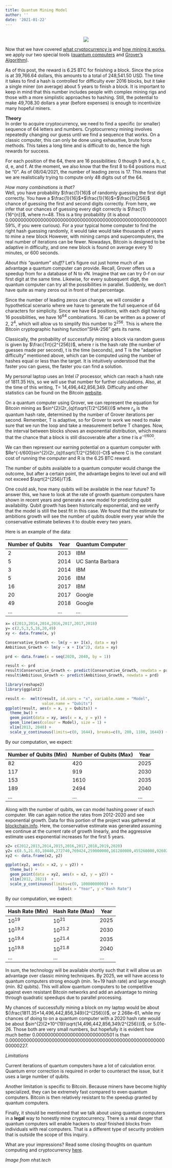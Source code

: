 ```yaml
---
title: Quantum Mining Model
author: ''
date: '2021-01-22'
---
```

<center>
</br>
<img src="https://images-global.nhst.tech/image/QjJSOC9UZ2dQY25EY3RManFqc0grZ1Vja2FvQ1hTU3dlcVZadmlGSm9BMD0=/nhst/binary/358d239815f9af49ca6409c4962e868c">
</center>

Now that we have covered [what cryptocurrency is](https://amoderninvestor.netlify.app/30/2021/01/) and [how mining it works](https://amoderninvestor.netlify.app/27/2021/01/), we apply our two special tools ([quantum computers](https://amoderninvestor.netlify.app/29/2021/01/) and [Grover's Algorithm](https://amoderninvestor.netlify.app/26/2021/01/)).

As of this post, the reward is 6.25 BTC for finishing a block. Since the price is at 39,766.64 dollars, this amounts to a total of 248,541.50 USD. The time it takes to find a hash is controlled for difficulty ever 2016 blocks, but it take a single miner (on average) about 5 years to finish a block. It is important to keep in mind that this number includes people with complex mining rigs and those with a more simplistic approaches to hashing. Still, the potential to make 49,708.30 dollars a year (before expenses) is enough to incentivize many hopeful miners.

**Theory**
</br>
In order to acquire cryptocurrency, we need to find a specific (or smaller) sequence of 64 letters and numbers. Cryptocurrency mining involves repeatedly changing our guess until we find a sequence that works. On a classic computer, this can only be done using exhaustive, brute force methods. This takes a long time and is difficult to do, hence the high rewards for success.

For each position of the 64, there are 16 possibilities: 0 though 9 and a, b, c, d, e, and f. At the moment, we also know that the first 8 to 64 positions must be "0". As of 08/04/2021, the number of leading zeros is 17. This means that we are realistically trying to compute only 48 digits out of the 64. 

*How many combinations is that?* 
</br>
Well, you have probability $\frac{1}{16}$ of randomly guessing the first digit correctly. You have a  $\frac{1}{16}$*$\frac{1}{16}$=$\frac{1}{256}$ chance of guessing the first and second digits correctly. From here, we infer that our chances of guessing every digit correctly is $\frac{1}{16^{n}}$, where n=48. This is a tiny probability (it is about 0.0000000000000000000000000000000000000000000000000000000159%, if you were curious). For a your typical home computer to find the right hash guessing randomly, it would take would take thousands of years to mine a new block However, with mining camps and supercomputers, the real number of iterations can be fewer. Nowadays, Bitcoin is designed to be adaptive in difficulty, and one new block is found on average every 10 minutes, or 600 seconds. 

*About this "quantum" stuff?*
Let's figure out just home much of an advantage a quantum computer can provide. Recall, Grover offers us a speedup from for a database of N to √N. Imagine that we can try 0-f on our first digit at the same time. Likewise, for every subsequent digit, the quantum computer can try all the possibilities in parallel. Suddenly, we don't have quite as many zeros out in front of that percentage.

Since the number of leading zeros can change, we will consider a hypothetical scenario where we have to generate the full sequence of 64 characters for simplicity. Since we have 64 positions, with each digit having 16 possibilities, we have $16^{64}$ combinations. 16 can be written as a power of 2, $2^{4}$, which will allow us to simplify this number to $2^{256}$. This is where the Bitcoin cryptographic hashing function"SHA-256" gets its name.

Classically, the probability of successfully mining a block via random guess is given by $\frac{Trt}{2^{256}}$, where r is the hash rate (the number of guesses made per second), t is the time (seconds), and T is the "adaptive difficulty" mentioned above, which can be computed using the number of hashes equal or less than the target. It is intuitively understood that the faster you can guess, the faster you can find a solution.

My personal laptop uses an Intel i7 processor, which can reach a hash rate of 1811.35 H/s, so we will use that number for further calculations. Also, at the time of this writing, T= 14,496,442,856,349. Difficulty and other statistics can be found on the Bitcoin [website](https://btc.com/stats/diff).

On a quantum computer using Grover, we can represent the equation for Bitcoin mining as $sin^{2}(2r_{q}t\sqrt{T/2^{256}})$
where $r_{q}$ is the quantum hash rate, determined by the number of Grover iterations per second. Remember, T is adaptive, so for Grover to work we need to make sure that we run the loop and take a measurement before T changes. Now, the interval between blocks shows an exponential distribution, which means that the chance that a block is still discoverable after a time *t* is $e^{-t/600}$.

We can then represent our earning potential on a quantum computer with $Re^{-t/600}sin^{2}(2r_{q}t\sqrt{T/2^{256}})-Ct$ where C is the constant cost of running the computer and R is the 6.25 BTC reward.

The number of qubits available to a quantum computer would change the outcome, but after a certain point, the advantage begins to level out and will not exceed $\sqrt{2^{256}/T}$.

One could ask, how many qubits will be available in the near future? To answer this, we have to look at the rate of growth quantum computers have shown in recent years and generate a new model for predicting qubit availability. Qubit growth has been historically exponential, and we verify that the model is still the best fit in this case. We found that the estimate for ambitions growth will see the number of qubits double every year while the conservative estimate believes it to double every two years.

Here is an example of the data:

| Number of Qubits | Year| Quantum Computer |
|--------|--------------|-------------|
| 2    | 2013 |IBM |
| 5    | 2014 |UC Santa Barbara|
| 3    | 2014 |IBM|
| 5    | 2016 |IBM|
| 16   | 2017 |IBM|
| 20   | 2017 |Google|
| 49   | 2018 |Google|
| ...  | ...  |...|

```r
x= c(2013,2014,2014,2016,2017,2017,2018)
y= c(2,5,3,5,16,20,49)
xy <- data.frame(x, y)

Conservative_Growth <- lm(y ~ x+ I(x), data = xy)
Ambitious_Growth <- lm(y ~ x + I(x^2), data = xy)

prd <- data.frame(x = seq(2020, 2040, by = 1))

result <- prd
result$Conservative_Growth <- predict(Conservative_Growth, newdata = prd)
result$Ambitious_Growth <- predict(Ambitious_Growth, newdata = prd)

library(reshape2)
library(ggplot2)

result <-  melt(result, id.vars = "x", variable.name = "Model",
                value.name = "Qubits")
ggplot(result, aes(x = x, y = Qubits)) +
  theme_bw() + 
  geom_point(data = xy, aes(x = x, y = y)) +
  geom_line(aes(colour = Model), size = 1) +
  xlim(2013, 2040) + 
  scale_y_continuous(limits=c(0, 1644), breaks=c(0, 200, 1100, 1644)) + labs(x = "Year")
```

By our computation, we expect:

| Number of Qubits (Min) | Number of Qubits (Max)     | Year |
|--------|--------------|-------------|
| 82    | 420 |2025|
| 117    | 919      |2030|
| 153    | 1610      |2035 |
| 189    | 2494 |2040|
| ...   | ...      |...|

Along with the number of qubits, we can model hashing power of each computer. We can again notice the rates from 2012-2020 and see exponential growth. Data for this portion of the project was gathered at [blockchain.info](https://www.blockchain.com/charts/hash-rate?timespan=all&daysAverageString=7&scale=1). Here, the conservative estimate was generated assuming we continue at the current rate of growth linearly, and the aggressive estimate uses exponential increases for the first 5 years.

```r
x2= c(2012,2013,2014,2015,2016,2017,2018,2019,2020)
y2= c(8.5,21.03,10440,272740,769424,259000000,161280000,455260000,926020000)
xy2 <- data.frame(x2, y2)

ggplot(xy2, aes(x = x2, y = y2)) +
  theme_bw() + 
  geom_point(data = xy2, aes(x = x2, y = y2)) +
  xlim(2012, 2021)  +
  scale_y_continuous(limits=c(0, 1000000000)) + 
                       labs(x = "Year", y ="Hash Rate")
```

By our computation, we expect:

| Hash Rate (Min) | Hash Rate (Max)     | Year |
|--------|--------------|-------------|
| $10^{19}$    | $10^{21}$  |2025|
| $10^{19.2}$    | $10^{21.2}$      |2030|
| $10^{19.4}$    | $10^{21.4}$      |2035 |
| $10^{19.8}$    | $10^{21.8}$ |2040|
| ...   | ...      |...|

In sum, the technology will be available shortly such that it will allow us an advantage over classic mining techniques. By 2025, we will have access to quantum computers strong enough (min. 1e+19 hash rate) and large enough (min. 82 qubits). This will allow quantum computers to be competitive against even resistant Bitcoin networks and add an advantage to mining through quadratic speedups due to parallel processing.

My chances of successfully mining a block on my laptop would be about $(\frac{1811.35*14,496,442,856,349}{2^{256}})$, or 2.268e-61, while my chances of doing to on a quantum computer with a 2020 hash rate would be about $sin^{2}(2*10^{19}\sqrt{14,496,442,856,349/2^{256}})$, or 5.01e-26. Those both are very small numbers, but hopefully it is evident how much better 0.0000000000000000000000000501 is than 0.000000000000000000000000000000000000000000000000000000000000227.

*Limitations*

Current iterations of quantum computers have a lot of calculation error. Quantum error correction is required in order to counteract the issue, but it uses a large number of qubits.

Another limitation is specific to Bitcoin. Because miners have become highly specialized, they can be extremely fast compared to even quantum computers. Bitcoin is then relatively resistant to the speedup granted by quantum computers.

Finally, it should be mentioned that we talk about using quantum computers in a **legal** way to honestly mine cryptocurrency. There is a real danger that quantum computers will enable hackers to *steal* finished blocks from individuals with real computers. That is a different type of security problem that is outside the scope of this inquiry.

What are your impressions? Read some closing thoughts on quantum computing and cryptocurrency [here](https://amoderninvestor.netlify.app/21/2021/01/).

*Image from nhst.tech*